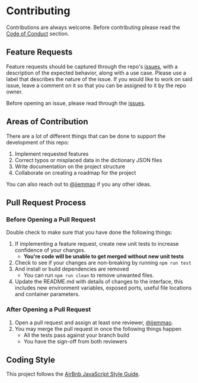 
# Contributing

Contributions are always welcome. Before contributing please read the [Code of Conduct](./code-of-conduct) section.

## Feature Requests

Feature requests should be captured through the repo's [issues](https://github.com/nkowaokwu/igbo_api/issues), with a description of the expected behavior, along with a use case. Please use a label that describes the nature of the issue. If you would like to work on said issue, leave a comment on it so that you can be assigned to it by the repo owner.

Before opening an issue, please read through the [issues](https://github.com/nkowaokwu/igbo_api/issues).

## Areas of Contribution

There are a lot of different things that can be done to support the development of this repo:

1. Implement requested features
2. Correct typos or misplaced data in the dictionary JSON files
3. Write documentation on the project structure
4. Collaborate on creating a roadmap for the project

You can also reach out to [@ijemmao](https://github.com/ijemmao) if you any other ideas.

## Pull Request Process

### Before Opening a Pull Request

Double check to make sure that you have done the following things:

1. If implementing a feature request, create new unit tests to increase confidence of your changes.
   - **You're code will be unable to get merged without new unit tests**
2. Check to see if your changes are non-breaking by running `npm run test`
3. And install or build dependencies are removed
   - You can run `npm run clean` to remove unwanted files.
4. Update the README.md with details of changes to the interface, this includes new environment
   variables, exposed ports, useful file locations and container parameters.

### After Opening a Pull Request

1. Open a pull request and assign at least one reviewer, [@ijemmao](https://github.com/ijemmao).
2. You may merge the pull request in once the following things happen
   - All the tests pass against your branch build
   - You have the sign-off from both reviewers

## Coding Style

This project follows the [AirBnb JavaScript Style Guide](https://github.com/airbnb/javascript).
